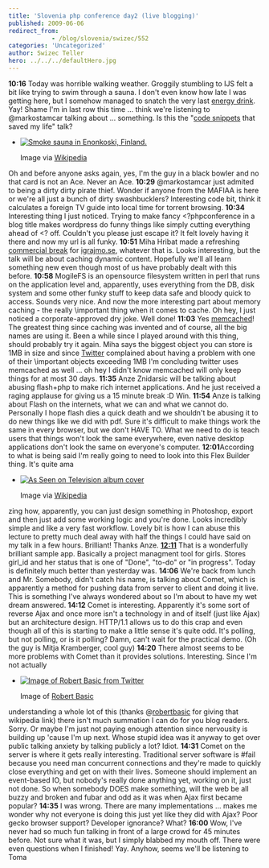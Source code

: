 ```yaml
---
title: 'Slovenia php conference day2 (live blogging)'
published: 2009-06-06
redirect_from: 
            - /blog/slovenia/swizec/552
categories: 'Uncategorized'
author: Swizec Teller
hero: ../../../defaultHero.jpg
---
```

**10:16** Today was horrible walking weather. Groggily stumbling to IJS felt a bit like trying to swim through a sauna. I don't even know how late I was getting here, but I somehow managed to snatch the very last [energy drink](http://en.wikipedia.org/wiki/Energy_drink "Energy drink"). Yay! Shame I'm in last row this time ... think we're listening to @markostamcar talking about ... something. Is this the "[code snippets](http://en.wikipedia.org/wiki/Snippet_%28programming%29 "Snippet (programming)") that saved my life" talk?

- [![Smoke sauna in Enonkoski, Finland.](http://upload.wikimedia.org/wikipedia/commons/thumb/b/b8/Smoke_sauna.JPG/300px-Smoke_sauna.JPG "Smoke sauna in Enonkoski, Finland.")](http://commons.wikipedia.org/wiki/Image:Smoke_sauna.JPG)

  Image via [Wikipedia](http://commons.wikipedia.org/wiki/Image:Smoke_sauna.JPG)

Oh and before anyone asks again, yes, I'm the guy in a black bowler and no that card is not an Ace. Never an Ace. **10:29** @markostamcar just admited to being a dirty dirty pirate thief. Wonder if anyone from the MAFIAA is here or we're all just a bunch of dirty swashbucklers? Interesting code bit, think it calculates a foreign TV guide into local time for torrent browsing. **10:34** Interesting thing I just noticed. Trying to make fancy &lt;?phpconference in a blog title makes wordpress do funny things like simply cutting everything ahead of &lt;? off. Couldn't you please just escape it? It felt lovely having it there and now my url is all funky. **10:51** Miha Hribat made a refreshing [commercial break](http://en.wikipedia.org/wiki/Commercial_break "Commercial break") for [igrajmo.se](http://www.igrajmo.se "Igrajmo.se"), whatever that is. Looks interesting, but the talk will be about caching dynamic content. Hopefully we'll all learn something new even though most of us have probably dealt with this before. **10:58** MogileFS is an opensource filesystem written in perl that runs on the application level and, apparently, uses everything from the DB, disk system and some other funky stuff to keep data safe and bloody quick to access. Sounds very nice. And now the more interesting part about memory caching - the really \\important thing when it comes to cache. Oh hey, I just noticed a corporate-approved dry joke. Well done! **11:03** Yes [memcached](http://www.danga.com/memcached/ "Memcached")! The greatest thing since caching was invented and of course, all the big names are using it. Been a while since I played around with this thing, should probably try it again. Miha says the biggest object you can store is 1MB in size and since [Twitter](http://twitter.com "Twitter") complained about having a problem with one of their \\important objects exceeding 1MB I'm concluding twitter uses memcached as well ... oh hey I didn't know memcached will only keep things for at most 30 days. **11:35** Anze Znidarsic will be talking about abusing flash+php to make rich internet applications. And he just received a raging applause for giving us a 15 minute break :D Win. **11:54** Anze is talking about Flash on the internets, what we can and what we cannot do. Personally I hope flash dies a quick death and we shouldn't be abusing it to do new things like we did with pdf. Sure it's difficult to make things work the same in every browser, but we don't HAVE TO. What we need to do is teach users that things won't look the same everywhere, even native desktop applications don't look the same on everyone's computer. **12:01**According to what is being said I'm really going to need to look into this Flex Builder thing. It's quite ama

- [![As Seen on Television album cover](http://upload.wikimedia.org/wikipedia/en/0/05/AsSeenOnTelevision.jpg "As Seen on Television album cover")](http://en.wikipedia.org/wiki/Image:AsSeenOnTelevision.jpg)

  Image via [Wikipedia](http://en.wikipedia.org/wiki/Image:AsSeenOnTelevision.jpg)

zing how, apparently, you can just design something in Photoshop, export and then just add some working logic and you're done. Looks incredibly simple and like a very fast workflow. Lovely bit is how I can abuse this lecture to pretty much deal away with half the things I could have said on my talk in a few hours. Brilliant! Thanks Anze. [**12:11**](http://commons.wikipedia.org/wiki/Image:CeBIT_2006_Philips_3D_Display_42_3D6W01_WOW_Richardson_Electronics_KUKFilm_1298_by_HDTVTotalDOTcom.jpg) That is a wonderfully brilliant sample app. Basically a project managment tool for girls. Stores girl_id and her status that is one of "Done", "to-do" or "in progress". Today is definitely much better than yesterday was. **14:06** We're back from lunch and Mr. Somebody, didn't catch his name, is talking about Comet, which is apparently a method for pushing data from server to client and doing it live. This is something I've always wondered about so I'm about to have my wet dream answered. **14:12** Comet is interesting. Apparently it's some sort of reverse Ajax and once more isn't a technology in and of itself (just like Ajax) but an architecture design. HTTP/1.1 allows us to do this crap and even though all of this is starting to make a little sense it's quite odd. It's polling, but not polling, or is it polling? Damn, can't wait for the practical demo. (Oh the guy is Mitja Kramberger, cool guy) **14:20** There almost seems to be more problems with Comet than it provides solutions. Interesting. Since I'm not actually

- [![Image of Robert Basic from Twitter](http://s3.amazonaws.com/twitter_production/profile_images/184481624/mewhoelse100_normal.jpg "Image of Robert Basic from Twitter")](http://twitter.com/robertbasic)

  Image of [Robert Basic](http://twitter.com/robertbasic)

understanding a whole lot of this (thanks @[robertbasic](http://robertbasic.com "Robert Basic") for giving that wikipedia link) there isn't much summation I can do for you blog readers. Sorry. Or maybe I'm just not paying enough attention since nervousity is building up 'cause I'm up next. Whose stupid idea was it anyway to get over public talking anxiety by talking publicly a lot? Idiot. **14:31** Comet on the server is where it gets really interesting. Traditional server software is #fail because you need man concurrent connections and they're made to quickly close everything and get on with their lives. Someone should implement an event-based IO, but nobody's really done anything yet, working on it, just not done. So when somebody DOES make something, will the web be all buzzy and broken and fubar and odd as it was when Ajax first became popular? **14:35** I was wrong. There are many implementations ... makes me wonder why not everyone is doing this just yet like they did with Ajax? Poor gecko browser support? Developer ignorance? What? **16:00** Wow, I've never had so much fun talking in front of a large crowd for 45 minutes before. Not sure what it was, but I simply blabbed my mouth off. There were even questions when I finished! Yay. Anyhow, seems we'll be listening to Toma